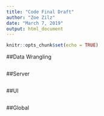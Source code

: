 ```yaml
---
title: "Code Final Draft"
author: "Zoe Zilz"
date: "March 7, 2019"
output: html_document
---
```


```r
knitr::opts_chunk$set(echo = TRUE)
```

##Data Wrangling

```r

```


##Server

```r

```

##UI

```r

```

##Global

```r

```

